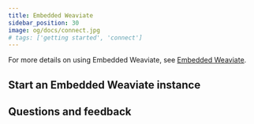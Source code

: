 ```yaml
---
title: Embedded Weaviate
sidebar_position: 30
image: og/docs/connect.jpg
# tags: ['getting started', 'connect']
---
```




<EMBDIntro />

For more details on using Embedded Weaviate, see [Embedded Weaviate](/developers/weaviate/installation/embedded).

## Start an Embedded Weaviate instance

<Tabs groupId="languages">
<TabItem value="py4" label="Python Client v4">
   <FilteredTextBlock
     text={PyCodeV4}
     startMarker="# START Embedded"
     endMarker="# END Embedded"
     language="py"
   />
</TabItem>
<TabItem value="py3" label="Python Client v3">
   <FilteredTextBlock
     text={PyCodeV3}
     startMarker="# START Embedded"
     endMarker="# END Embedded"
     language="py"
   />
</TabItem>
<TabItem value="ts2" label="JS/TS Client v2">
   <FilteredTextBlock
     text={TsCodeV2}
     startMarker="// START Embedded"
     endMarker="// END Embedded"
     language="js"
   />
</TabItem>
</Tabs>

## Questions and feedback


<DocsFeedback/>
